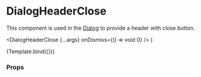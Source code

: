 
<Meta
  title="Components/Dialog/DialogHeaderClose"
  component={DialogHeaderClose}
/>

# DialogHeaderClose

This component is used in the [Dialog](/docs/components-dialog-dialog--default) to provide a header with close button.

  <DialogHeaderClose {...args} onDismiss={() => void 0} />
)

<Canvas>
  <Story
    name="Default"
    args={{
      title: 'Dialog Title',
    }}
  >
    {Template.bind({})}
  </Story>
</Canvas>

### Props

<ArgsTable story="Default" />
